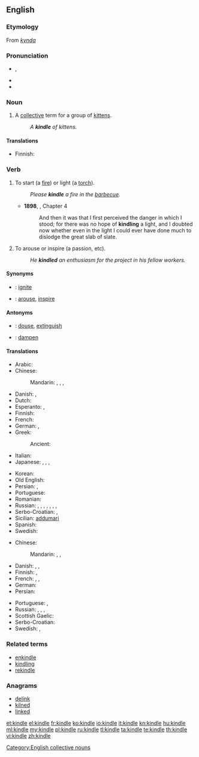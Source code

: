 {{was wotd|2006|October|3}}
==English==

===Etymology===
From {{etyl|non}} ''[[kynda]]''

===Pronunciation===
* {{IPA|/ˈkɪndl/}}, {{X-SAMPA|/"kIndl/}}
* {{audio|en-us-kindle.ogg|Audio (US)}}
* {{rhymes|ɪndəl}}

===Noun===
{{en-noun}}

# {{obsolete}} A [[collective]] term for a group of [[kitten]]s.
#: ''A '''kindle''' of kittens.''

====Translations====
{{trans-top|group of kittens}}
* Finnish: {{t|fi|pentue}}
{{trans-mid}}
{{trans-bottom}}

===Verb===
{{en-verb|kindl|ing}}

# {{transitive}} To start (a [[fire]]) or light (a [[torch]]).
#: ''Please '''kindle''' a fire in the [[barbecue]].''
#* '''1898''', {{w|J. Meade Falkner}}, {{w|Moonfleet}} Chapter 4
#*: And then it was that I first perceived the danger in which I stood; for there was no hope of '''kindling''' a light, and I doubted now whether even in the light I could ever have done much to dislodge the great slab of slate.
# {{transitive|figuratively}} To arouse or inspire (a passion, etc).
#: ''He '''kindled''' an enthusiasm for the project in his fellow workers.''

====Synonyms====
* {{qualifier|to start a fire}}: [[ignite]]
* {{qualifier|to arouse}}: [[arouse]], [[inspire]]

====Antonyms====
* {{qualifier|to start a fire}}: [[douse]], [[extinguish]]
* {{qualifier|to arouse}}: [[dampen]]

====Translations====
{{trans-top|to start (a fire)}}
* Arabic: {{t|ar|شعل|tr=šáʿʿala|sc=Arab}}
* Chinese:
*: Mandarin: {{t|zh|點燃|sc=Hani}}, {{t|zh|点燃|tr=diǎnrán|sc=Hani}}, {{t|zh|點火|sc=Hani}}, {{t|zh|点火|tr=diǎnhuǒ|sc=Hani}}
* Danish: {{t|da|tænde}}, {{t|da|fænge}}
* Dutch: {{t|nl|aansteken}}
* Esperanto: {{t-|eo|ekbruligi|xs=Esperanto}},  {{t-|eo|fajrigi|xs=Esperanto}}
* Finnish: {{t+|fi|sytyttää}}
* French: {{t+|fr|allumer}}
* German: {{t+|de|anzünden}}, {{t-|de|entfachen}}
* Greek:
*: Ancient: {{tø|grc|αἴθω|tr=aithō|sc=polytonic}}
* Italian: {{t+|it|accendere}}
* Japanese: {{t|ja|点じる|tr=てんじる, tenjiru|sc=Jpan}}, {{t|ja|点ずる|tr=てんずる, tenzuru|sc=Jpan}}, {{t|ja|点火|tr=てんかする, tenka-suru|alt=点火する|sc=Jpan}}, {{t|ja|引火|tr=いんかする, inka-suru|alt=引火する|sc=Jpan}}
{{trans-mid}}
* Korean: {{t|ko|불붙이다|tr=bulbutida|sc=Kore}}
* Old English: {{t-|ang|ælan|alt=ǣlan|xs=Old English}}
* Persian: {{t+|fa|افروختن|tr=afrōxtan|xs=Persian}}, {{t-|fa|روشن کردن|tr=rowšan kardan|xs=Persian}}
* Portuguese: {{t+|pt|acender}}
* Romanian: {{t|ro|a ațâța}}
* Russian: {{t|ru|разжигать|tr=razžigát’|sc=Cyrl}} {{impf}}, {{t|ru|разжечь|tr=razžéč’|sc=Cyrl}} {{pf.}}, {{t|ru|зажигать|tr=zažigát’|sc=Cyrl}} {{impf}}, {{t|ru|зажечь|tr=zažéč’|sc=Cyrl}} {{pf.}}, {{t|ru|запаливать|tr=zapálivat’|sc=Cyrl}} {{impf}}, {{t|ru|запалить|tr=zapalít’|sc=Cyrl}} {{pf.}}, {{t|ru|растапливать|tr=rastáplivat’|sc=Cyrl}} {{impf}}, {{t|ru|растопить|tr=rastopít’|sc=Cyrl}} {{pf.}}
* Serbo-Croatian: {{t|sh|potpaliti}}, {{t|sh|zapaliti}}
* Sicilian: [[addumari]]
* Spanish: {{t+|es|encender}}
* Swedish: {{t+|sv|tända}}
{{trans-bottom}}

{{trans-top|to arouse}}
* Chinese:
*: Mandarin: {{t|zh|喚起|sc=Hani}}, {{t|zh|唤起|tr=huànqǐ|sc=Hani}}, {{t|zh|激起|tr=jīqǐ|sc=Hani}}
* Danish: {{t|da|vække}}, {{t|da|sætte i brand}}, {{t|da|ophidse}}
* Finnish: {{t+|fi|sytyttää}}, {{t+|fi|kiihottaa}}
* French: {{t+|fr|exalter}}, {{t+|fr|inspirer}}, {{t+|fr|susciter}}
* German: {{t-|de|entfachen}}
* Persian: {{t|fa|برانگیختن|tr=barangixtan|xs=Persian}}
{{trans-mid}}
* Portuguese: {{t+|pt|inspirar}}, {{t+|pt|suscitar}}
* Russian: {{t|ru|разжигать|tr=razžigát’|sc=Cyrl}} {{impf}}, {{t|ru|разжечь|tr=razžéč’|sc=Cyrl}} {{pf.}}, {{t|ru|зажигать|tr=zažigát’|sc=Cyrl}} {{impf}}, {{t|ru|зажечь|tr=zažéč’|sc=Cyrl}} {{pf.}}
* Scottish Gaelic: {{t|gd|beothaich}}
* Serbo-Croatian: {{t|sh|zapaliti}}
* Swedish: {{t+|sv|tända}}, {{t+|sv|väcka}}
{{trans-bottom}}

===Related terms===
* [[enkindle]]
* [[kindling]]
* [[rekindle]]

===Anagrams===
* [[delink#English|delink]]
* [[kilned#English|kilned]]
* [[linked#English|linked]]

[[Category:English collective nouns]]

[[et:kindle]]
[[el:kindle]]
[[fr:kindle]]
[[ko:kindle]]
[[io:kindle]]
[[it:kindle]]
[[kn:kindle]]
[[hu:kindle]]
[[ml:kindle]]
[[my:kindle]]
[[pl:kindle]]
[[ru:kindle]]
[[tl:kindle]]
[[ta:kindle]]
[[te:kindle]]
[[th:kindle]]
[[vi:kindle]]
[[zh:kindle]]